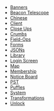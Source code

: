 *[[Banners]]
*[[Beacon Telescope]]
*[[Chinese]]
*[[Client]]
*[[Close Ups]]
*[[Crumbs]]
*[[Field-Ops]]
*[[Forms]]
*[[JSONs]]
*[[Library]]
*[[Login Screen]]
*[[Map]]
*[[Membership]]
*[[Notice Board]]
*[[PST]]
*[[Puffles]]
*[[System]]
*[[Transformations]]
*[[Unlock]]
